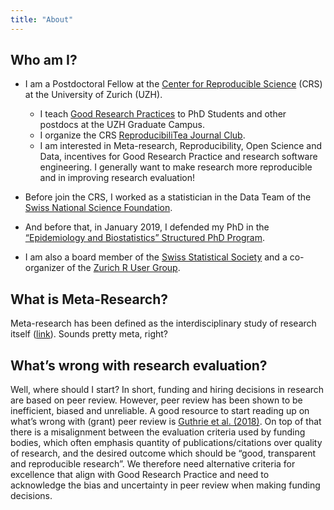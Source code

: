 ```yaml
---
title: "About"
---
```


## Who am I?

* I am a Postdoctoral Fellow at the [Center for Reproducible Science](https://www.crs.uzh.ch/en.html) (CRS) at the University of Zurich (UZH).

  * I teach [Good Research Practices](https://www.crs.uzh.ch/en/training/GoodResearchPractice.html) to PhD Students and other postdocs at the UZH Graduate Campus.
  * I organize the CRS [ReproducibiliTea Journal Club](https://www.crs.uzh.ch/en/training/ReproducibiliTea.html).  
  * I am interested in Meta-research, Reproducibility, Open Science and Data, incentives for Good Research Practice and research software engineering. I generally want to make research more reproducible and in improving research evaluation!

* Before join the CRS, I worked as a statistician in the Data Team of the [Swiss National Science Foundation](https://www.snf.ch/).

* And before that, in January 2019, I defended my PhD in the ["Epidemiology and Biostatistics" Structured PhD Program](https://www.epibiostat-phd.uzh.ch/en.html). 

* I am also a board member of the [Swiss Statistical Society](https://stat.ch/en/) and a co-organizer of the [Zurich R User Group](https://www.meetup.com/zurich-r-user-group/).

## What is Meta-Research? 

Meta-research has been defined as the interdisciplinary study of research itself ([link](https://journals.plos.org/plosbiology/article?id=10.1371/journal.pbio.2005468)). Sounds pretty meta, right? 

## What's wrong with research evaluation?

Well, where should I start? In short, funding and hiring decisions in research are based on peer review. However, peer review has been shown to be inefficient, biased and unreliable. A good resource to start reading up on what's wrong with (grant) peer review is [Guthrie et al. (2018)](https://f1000research.com/articles/6-1335/v2). On top of that there is a misalignment between the evaluation criteria used by funding bodies, which often emphasis quantity of publications/citations over quality of research, and the desired outcome which should be "good, transparent and reproducible research". We therefore need alternative criteria for excellence that align with Good Research Practice and need to acknowledge the bias and uncertainty in peer review when making funding decisions.  